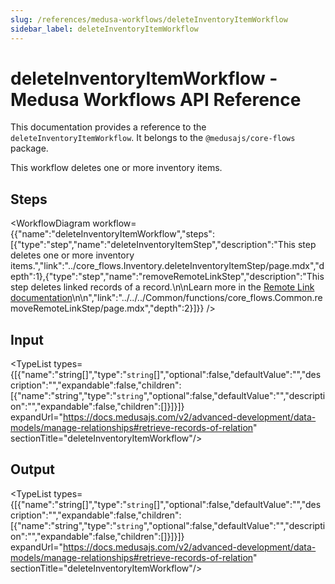 ```yaml
---
slug: /references/medusa-workflows/deleteInventoryItemWorkflow
sidebar_label: deleteInventoryItemWorkflow
---
```



# deleteInventoryItemWorkflow - Medusa Workflows API Reference

This documentation provides a reference to the `deleteInventoryItemWorkflow`. It belongs to the `@medusajs/core-flows` package.

This workflow deletes one or more inventory items.

## Steps

<WorkflowDiagram workflow={{"name":"deleteInventoryItemWorkflow","steps":[{"type":"step","name":"deleteInventoryItemStep","description":"This step deletes one or more inventory items.","link":"../core_flows.Inventory.deleteInventoryItemStep/page.mdx","depth":1},{"type":"step","name":"removeRemoteLinkStep","description":"This step deletes linked records of a record.\n\nLearn more in the [Remote Link documentation](https://docs.medusajs.com/v2/advanced-development/modules/remote-link#cascade-delete-linked-records)\n\n","link":"../../../Common/functions/core_flows.Common.removeRemoteLinkStep/page.mdx","depth":2}]}} />

## Input

<TypeList types={[{"name":"string[]","type":"`string`[]","optional":false,"defaultValue":"","description":"","expandable":false,"children":[{"name":"string","type":"`string`","optional":false,"defaultValue":"","description":"","expandable":false,"children":[]}]}]} expandUrl="https://docs.medusajs.com/v2/advanced-development/data-models/manage-relationships#retrieve-records-of-relation" sectionTitle="deleteInventoryItemWorkflow"/>

## Output

<TypeList types={[{"name":"string[]","type":"`string`[]","optional":false,"defaultValue":"","description":"","expandable":false,"children":[{"name":"string","type":"`string`","optional":false,"defaultValue":"","description":"","expandable":false,"children":[]}]}]} expandUrl="https://docs.medusajs.com/v2/advanced-development/data-models/manage-relationships#retrieve-records-of-relation" sectionTitle="deleteInventoryItemWorkflow"/>
